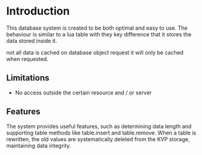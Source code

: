 # Introduction 

This database system is created to be both optimal and easy to use.
The behaviour is similar to a lua table with they key difference that it stores 
the data stored inside it. 

not all data is cached on database object request it will only be cached 
when requested. 

## Limitations 

- No access outside the certain resource and / or server 

## Features 

The system provides useful features, such as determining data length and supporting table methods like table.insert and table.remove.
When a table is rewritten, the old values are systematically deleted from the KVP storage, maintaining data integrity.
